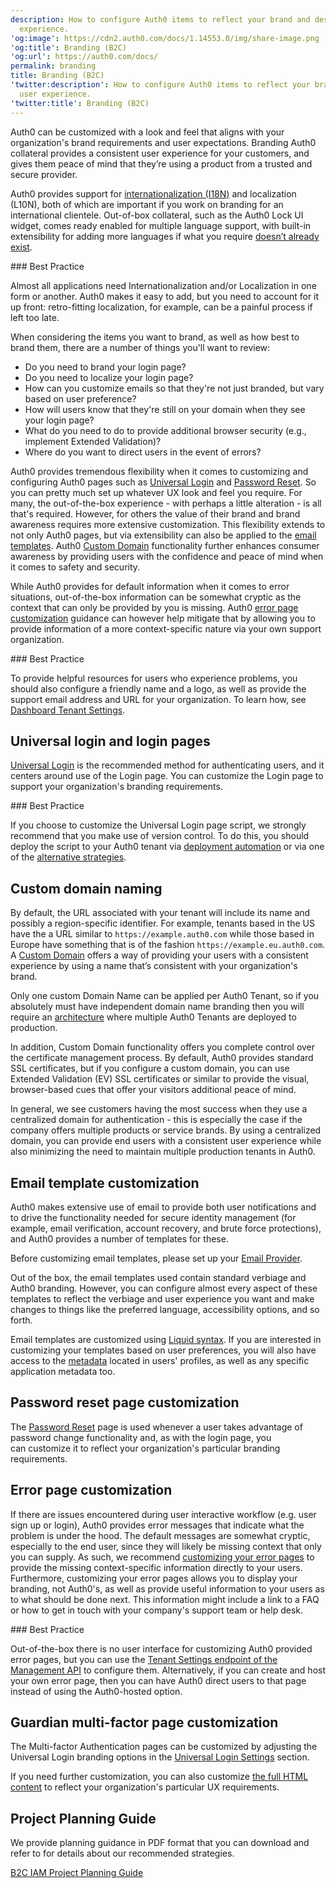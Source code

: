```yaml
---
description: How to configure Auth0 items to reflect your brand and desired user
  experience.
'og:image': https://cdn2.auth0.com/docs/1.14553.0/img/share-image.png
'og:title': Branding (B2C)
'og:url': https://auth0.com/docs/
permalink: branding
title: Branding (B2C)
'twitter:description': How to configure Auth0 items to reflect your brand and desired
  user experience.
'twitter:title': Branding (B2C)
---
```

Auth0 can be customized with a look and feel that aligns with your organization's brand requirements and user expectations. Branding Auth0 collateral provides a consistent user experience for your customers, and gives them peace of mind that they’re using a product from a trusted and secure provider.

Auth0 provides support for [internationalization (I18N)](/docs/customize/internationalization-and-localization) and localization (L10N), both of which are important if you work on branding for an international clientele. Out-of-box collateral, such as the Auth0 Lock UI widget, comes ready enabled for multiple language support, with built-in extensibility for adding more languages if what you require [doesn’t already exist](/docs/customize/internationalization-and-localization/lock-internationalization).

<Info>
### Best Practice

Almost all applications need Internationalization and/or Localization in one form or another. Auth0 makes it easy to add, but you need to account for it up front: retro-fitting localization, for example, can be a painful process if left too late.
</Info>

When considering the items you want to brand, as well as how best to brand them, there are a number of things you'll want to review:

* Do you need to brand your login page?
* Do you need to localize your login page?
* How can you customize emails so that they're not just branded, but vary based on user preference?
* How will users know that they're still on your domain when they see your login page?
* What do you need to do to provide additional browser security (e.g., implement Extended Validation)?
* Where do you want to direct users in the event of errors?

Auth0 provides tremendous flexibility when it comes to customizing and configuring Auth0 pages such as [Universal Login](#universal-login-and-login-pages) and [Password Reset](#password-reset-page-customization). So you can pretty much set up whatever UX look and feel you require. For many, the out-of-the-box experience - with perhaps a little alteration - is all that's required. However, for others the value of their brand and brand awareness requires more extensive customization. This flexibility extends to not only Auth0 pages, but via extensibility can also be applied to the [email templates](#email-template-customization). Auth0 [Custom Domain](#custom-domain-naming) functionality further enhances consumer awareness by providing users with the confidence and peace of mind when it comes to safety and security.

While Auth0 provides for default information when it comes to error situations, out-of-the-box information can be somewhat cryptic as the context that can only be provided by you is missing. Auth0 [error page customization](#error-page-customization) guidance can however help mitigate that by allowing you to provide information of a more context-specific nature via your own support organization.

<Info>
### Best Practice

To provide helpful resources for users who experience problems, you should also configure a friendly name and a logo, as well as provide the support email address and URL for your organization. To learn how, see [Dashboard Tenant Settings](/docs/get-started/tenant-settings#settings).
</Info>

## Universal login and login pages

[Universal Login](/docs/authenticate/login/auth0-universal-login) is the recommended method for authenticating users, and it centers around use of the Login page. You can customize the Login page to support your organization's branding requirements.

<Info>
### Best Practice

If you choose to customize the Universal Login page script, we strongly recommend that you make use of version control. To do this, you should deploy the script to your Auth0 tenant via [deployment automation](/docs/get-started/architecture-scenarios/business-to-consumer/deployment) or via one of the [alternative strategies](/docs/customize/login-pages/classic-login/version-control).
</Info>

## Custom domain naming

By default, the URL associated with your tenant will include its name and possibly a region-specific identifier. For example, tenants based in the US have the a URL similar to `https://example.auth0.com` while those based in Europe have something that is of the fashion `https://example.eu.auth0.com`. A [Custom Domain](/docs/customize/custom-domains) offers a way of providing your users with a consistent experience by using a name that’s consistent with your organization's brand.

<Warning>

Only one custom Domain Name can be applied per Auth0 Tenant, so if you absolutely must have independent domain name branding then you will require an [architecture](/docs/get-started/architecture-scenarios/business-to-consumer/architecture) where multiple Auth0 Tenants are deployed to production.

</Warning>

In addition, <Tooltip tip="Custom Domain: Third-party domain with a specialized, or vanity, name." cta="View Glossary" href="/docs/glossary?term=Custom+Domain">Custom Domain</Tooltip> functionality offers you complete control over the certificate management process. By default, Auth0 provides standard SSL certificates, but if you configure a custom domain, you can use Extended Validation (EV) SSL certificates or similar to provide the visual, browser-based cues that offer your visitors additional peace of mind.

In general, we see customers having the most success when they use a centralized domain for authentication - this is especially the case if the company offers multiple products or service brands. By using a centralized domain, you can provide end users with a consistent user experience while also minimizing the need to maintain multiple production tenants in Auth0.

## Email template customization

Auth0 makes extensive use of email to provide both user notifications and to drive the functionality needed for secure identity management (for example, email verification, account recovery, and brute force protections), and Auth0 provides a number of templates for these.

<Callout icon="file-lines" color="#0EA5E9" iconType="regular">

Before customizing email templates, please set up your [Email Provider](/docs/get-started/architecture-scenarios/business-to-consumer/operations#email-provider-setup).

</Callout>

Out of the box, the email templates used contain standard verbiage and Auth0 branding. However, you can configure almost every aspect of these templates to reflect the verbiage and user experience you want and make changes to things like the preferred language, accessibility options, and so forth.

Email templates are customized using [Liquid syntax](/docs/customize/email/email-templates/use-liquid-syntax-in-email-templates). If you are interested in customizing your templates based on user preferences, you will also have access to the [metadata](/docs/manage-users/user-accounts/metadata) located in users' profiles, as well as any specific application metadata too.

## Password reset page customization

The [Password Reset](/docs/customize/login-pages/classic-login/customize-password-reset-page) page is used whenever a user takes advantage of password change functionality and, as with the login page, you can customize it to reflect your organization's particular branding requirements.

## Error page customization

If there are issues encountered during user interactive workflow (e.g. user sign up or login), Auth0 provides error messages that indicate what the problem is under the hood. The default messages are somewhat cryptic, especially to the end user, since they will likely be missing context that only you can supply. As such, we recommend [customizing your error pages](/docs/customize/login-pages/custom-error-pages) to provide the missing context-specific information directly to your users. Furthermore, customizing your error pages allows you to display your branding, not Auth0's, as well as provide useful information to your users as to what should be done next. This information might include a link to a FAQ or how to get in touch with your company's support team or help desk.

<Info>
### Best Practice

Out-of-the-box there is no user interface for customizing Auth0 provided error pages, but you can use the [Tenant Settings endpoint of the Management API](https://auth0.com/docs/api/management/v2#!/Tenants/patch_settings) to configure them. Alternatively, if you can create and host your own error page, then you can have Auth0 direct users to that page instead of using the Auth0-hosted option.
</Info>

## Guardian multi-factor page customization

The <Tooltip tip="Multi-factor authentication (MFA): User authentication process that uses a factor in addition to username and password such as a code via SMS." cta="View Glossary" href="/docs/glossary?term=Multi-factor+Authentication">Multi-factor Authentication</Tooltip> pages can be customized by adjusting the <Tooltip tip="Multi-factor authentication (MFA): User authentication process that uses a factor in addition to username and password such as a code via SMS." cta="View Glossary" href="/docs/glossary?term=Universal+Login">Universal Login</Tooltip> branding options in the [Universal Login Settings](https://manage.auth0.com/#/login_settings) section.

If you need further customization, you can also customize [the full HTML content](/docs/secure/multi-factor-authentication/customize-mfa/customize-mfa-classic-login) to reflect your organization's particular UX requirements.

## Project Planning Guide

We provide planning guidance in PDF format that you can download and refer to for details about our recommended strategies.

[B2C IAM Project Planning Guide](https://assets.ctfassets.net/cdy7uua7fh8z/3er1aEQ7Ul0q3c9leJWczR/b1f18b4c16abb7e78b01e4eb2b52bb8e/B2C_Project_Planning.pdf)